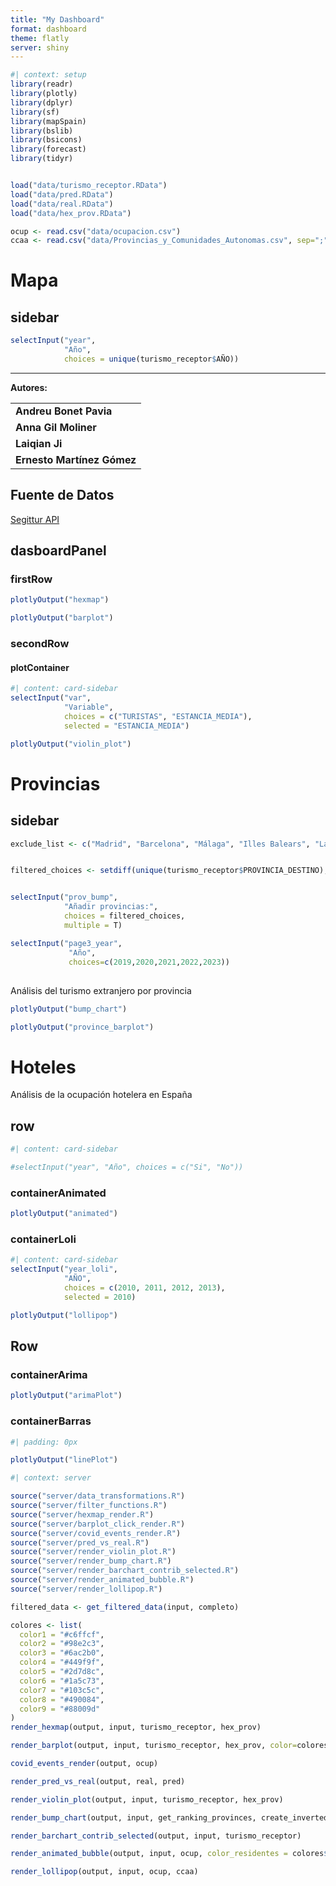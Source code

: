 ```yaml
---
title: "My Dashboard"
format: dashboard
theme: flatly
server: shiny
---
```


```r
#| context: setup
library(readr)
library(plotly)
library(dplyr)
library(sf)
library(mapSpain)
library(bslib)
library(bsicons)
library(forecast)
library(tidyr)


load("data/turismo_receptor.RData")
load("data/pred.RData")
load("data/real.RData")
load("data/hex_prov.RData")

ocup <- read.csv("data/ocupacion.csv")
ccaa <- read.csv("data/Provincias_y_Comunidades_Autonomas.csv", sep=";")

```


# Mapa

## sidebar {.sidebar}

```r
selectInput("year", 
            "Año", 
            choices = unique(turismo_receptor$AÑO))
```

-------------------------------
**Autores:**

|                             |
|-----------------------------|
| **Andreu Bonet Pavia**      |
| **Anna Gil Moliner**        |
| **Laiqian Ji**              |
| **Ernesto Martínez Gómez**  |            

::: {.callout-note}
## Fuente de Datos
[Segittur API](https://www.dataestur.es/apidata/)
:::
  
## dasboardPanel

### firstRow {height=50%}



```r
plotlyOutput("hexmap")
```


```r
plotlyOutput("barplot")
```

### secondRow {height=50%}

#### plotContainer {width=55%}

```r
#| content: card-sidebar
selectInput("var", 
            "Variable", 
            choices = c("TURISTAS", "ESTANCIA_MEDIA"),
            selected = "ESTANCIA_MEDIA")
```


```r
plotlyOutput("violin_plot")
```

# Provincias


## sidebar {.sidebar}

```r

exclude_list <- c("Madrid", "Barcelona", "Málaga", "Illes Balears", "Las Palmas")


filtered_choices <- setdiff(unique(turismo_receptor$PROVINCIA_DESTINO), exclude_list)


selectInput("prov_bump", 
            "Añadir provincias:", 
            choices = filtered_choices,
            multiple = T)

selectInput("page3_year",
             "Año",
             choices=c(2019,2020,2021,2022,2023))
```

##
Análisis del turismo extranjero por provincia

```r
plotlyOutput("bump_chart")
```


```r
plotlyOutput("province_barplot")
```


# Hoteles

Análisis de la ocupación hotelera en España

## row {height=60%}

```r
#| content: card-sidebar

#selectInput("year", "Año", choices = c("Si", "No"))

```


### containerAnimated {width="50%"}
```r
plotlyOutput("animated")
```


### containerLoli {width="50%"}

```r
#| content: card-sidebar
selectInput("year_loli", 
            "AÑO", 
            choices = c(2010, 2011, 2012, 2013),
            selected = 2010)
```


```r
plotlyOutput("lollipop")
```

## Row {height=40%}


### containerArima {width="45%"}

```r
plotlyOutput("arimaPlot")

```

### containerBarras {width="55%"}
```r
#| padding: 0px

plotlyOutput("linePlot")
```


```r
#| context: server

source("server/data_transformations.R")
source("server/filter_functions.R")
source("server/hexmap_render.R")
source("server/barplot_click_render.R")
source("server/covid_events_render.R")
source("server/pred_vs_real.R")
source("server/render_violin_plot.R")
source("server/render_bump_chart.R")
source("server/render_barchart_contrib_selected.R")
source("server/render_animated_bubble.R")
source("server/render_lollipop.R")

filtered_data <- get_filtered_data(input, completo)

colores <- list(
  color1 = "#c6ffcf",
  color2 = "#98e2c3",
  color3 = "#6ac2b0",
  color4 = "#449f9f",
  color5 = "#2d7d8c",
  color6 = "#1a5c73",
  color7 = "#103c5c",
  color8 = "#490084",
  color9 = "#88009d"
)
render_hexmap(output, input, turismo_receptor, hex_prov)

render_barplot(output, input, turismo_receptor, hex_prov, color=colores$color4)

covid_events_render(output, ocup)

render_pred_vs_real(output, real, pred)

render_violin_plot(output, input, turismo_receptor, hex_prov)

render_bump_chart(output, input, get_ranking_provinces, create_inverted_ranking, turismo_receptor, colores)

render_barchart_contrib_selected(output, input, turismo_receptor)

render_animated_bubble(output, input, ocup, color_residentes = colores$color5, color_extranjeros = colores$color9)

render_lollipop(output, input, ocup, ccaa)
```

